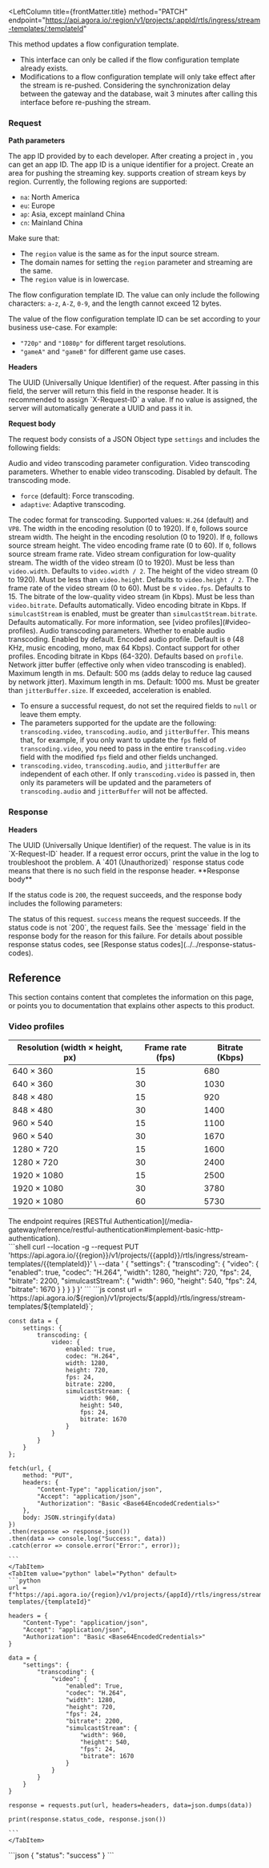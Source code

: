 
<RestAPILayout>

  <LeftColumn
    title={frontMatter.title}
    method="PATCH"
    endpoint="https://api.agora.io/:region/v1/projects/:appId/rtls/ingress/stream-templates/:templateId"
  >

This method updates a flow configuration template.

<Admonition type="info" title="Note"><ul><li>This interface can only be called if the flow configuration template already exists.</li><li>Modifications to a flow configuration template will only take effect after the stream is re-pushed. Considering the synchronization delay between the gateway and the database, wait 3 minutes after calling this interface before re-pushing the stream.</li></ul></Admonition>

### Request

**Path parameters**

<PathParameter name="appId" type="string" required={true}>
  The app ID provided by <Vg k="COMPANY"/> to each developer. After creating a project in <Vg k="CONSOLE"/>, you can get an app ID. The app ID is a unique identifier for a project.
</PathParameter>
<PathParameter name="region" type="string" required={true}>
  Create an area for pushing the streaming key. <Vg k="COMPANY"/> supports creation of stream keys by region. Currently, the following regions are supported: 
  <ul>
    <li><code>na</code>: North America</li>
    <li><code>eu</code>: Europe</li>
    <li><code>ap</code>: Asia, except mainland China</li>
    <li><code>cn</code>: Mainland China</li>
  </ul>
  <Admonition type="caution" title="Important">
    Make sure that: 
    <ul>
      <li>The <code>region</code> value is the same as for the input source stream.</li>
      <li>The domain names for setting the <code>region</code> parameter and streaming are the same.</li>
      <li>The <code>region</code> value is in lowercase.</li>
    </ul>
  </Admonition>
</PathParameter>
<PathParameter name="templateId" type="string" required={true}>
  The flow configuration template ID. The value can only include the following characters: <code>a-z</code>, <code>A-Z</code>, <code>0-9</code>, and the length cannot exceed 12 bytes. 
  
  The value of the flow configuration template ID can be set according to your business use-case. For example:
  <ul>
    <li><code>"720p"</code> and <code>"1080p"</code> for different target resolutions.</li>
    <li><code>"gameA"</code> and <code>"gameB"</code> for different game use cases.</li>
  </ul>
</PathParameter>

**Headers**

<ParameterList title="HEADER" required={true}>
  <Parameter name="X-Request-ID" type="string" required={true}>
    The UUID (Universally Unique Identifier) of the request. After passing in this field, the <Vg k="COMPANY"/> server will return this field in the response header. It is recommended to assign `X-Request-ID` a value. If no value is assigned, the <Vg k="COMPANY"/> server will automatically generate a UUID and pass it in.
  </Parameter>
  <Parameter name="Authorization" type="string" required={true}>
  <Authorization/>
  </Parameter>
</ParameterList>

**Request body**

The request body consists of a JSON Object type `settings` and includes the following fields:

<ParameterList title="BODY" required={false}>
  <Parameter name="transcoding" type="object" required={false}>
    Audio and video transcoding parameter configuration.
    <Parameter name="video" type="object" required={false}>
      Video transcoding parameters.
      <Parameter name="enabled" type="boolean" required={false}>
        Whether to enable video transcoding. Disabled by default.
      </Parameter>
      <Parameter name="mode" type="string" required={false}>
        The transcoding mode.
        <ul>
          <li><code>force</code> (default): Force transcoding.</li>
          <li><code>adaptive</code>: Adaptive transcoding.</li>
        </ul>
      </Parameter>
      <Parameter name="codec" type="string" required={false}>
        The codec format for transcoding. Supported values: <code>H.264</code> (default) and <code>VP8</code>.
      </Parameter>
      <Parameter name="width" type="number" required={false}>
        The width in the encoding resolution (0 to 1920). If <code>0</code>, follows source stream width.
      </Parameter>
      <Parameter name="height" type="number" required={false}>
        The height in the encoding resolution (0 to 1920). If <code>0</code>, follows source stream height.
      </Parameter>
      <Parameter name="fps" type="number" required={false}>
        The video encoding frame rate (0 to 60). If <code>0</code>, follows source stream frame rate.
      </Parameter>
      <Parameter name="simulcastStream" type="object" required={false}>
        Video stream configuration for low-quality stream.
        <Parameter name="width" type="number" required={false}>
          The width of the video stream (0 to 1920). Must be less than <code>video.width</code>. Defaults to <code>video.width / 2</code>.
        </Parameter>
        <Parameter name="height" type="number" required={false}>
          The height of the video stream (0 to 1920). Must be less than <code>video.height</code>. Defaults to <code>video.height / 2</code>.
        </Parameter>
        <Parameter name="fps" type="number" required={false}>
          The frame rate of the video stream (0 to 60). Must be ≤ <code>video.fps</code>. Defaults to 15.
        </Parameter>
        <Parameter name="bitrate" type="number" required={false}>
          The bitrate of the low-quality video stream (in Kbps). Must be less than <code>video.bitrate</code>. Defaults automatically.
        </Parameter>
      </Parameter>
      <Parameter name="bitrate" type="number" required={false}>
        Video encoding bitrate in Kbps. If <code>simulcastStream</code> is enabled, must be greater than <code>simulcastStream.bitrate</code>. Defaults automatically. For more information, see [video profiles](#video-profiles).
      </Parameter>
    </Parameter>
    <Parameter name="audio" type="object" required={false}>
      Audio transcoding parameters.
      <Parameter name="enabled" type="boolean" required={false}>
        Whether to enable audio transcoding. Enabled by default.
      </Parameter>
      <Parameter name="profile" type="number" required={false}>
        Encoded audio profile. Default is <code>0</code> (48 KHz, music encoding, mono, max 64 Kbps). Contact support for other profiles.
      </Parameter>
      <Parameter name="bitrate" type="number" required={false}>
        Encoding bitrate in Kbps (64-320). Defaults based on <code>profile</code>.
      </Parameter>
    </Parameter>
  </Parameter>
  <Parameter name="jitterBuffer" type="object" required={false}>
    Network jitter buffer (effective only when video transcoding is enabled).
    <Parameter name="size" type="number" required={false}>
      Maximum length in ms. Default: 500 ms (adds delay to reduce lag caused by network jitter).
    </Parameter>
    <Parameter name="maxSize" type="number" required={false}>
      Maximum length in ms. Default: 1000 ms. Must be greater than <code>jitterBuffer.size</code>. If exceeded, acceleration is enabled.
    </Parameter>
  </Parameter>
</ParameterList>

<Admonition type="info" title="Note"><ul><li>To ensure a successful request, do not set the required fields to `null` or leave them empty.</li><li>The parameters supported for the update are the following: `transcoding.video`, `transcoding.audio`, and `jitterBuffer`. This means that, for example, if you only want to update the `fps` field of `transcoding.video`, you need to pass in the entire `transcoding.video` field with the modified `fps` field and other fields unchanged.</li><li>`transcoding.video`, `transcoding.audio`, and `jitterBuffer` are independent of each other. If only `transcoding.video` is passed in, then only its parameters will be updated and the parameters of `transcoding.audio` and `jitterBuffer` will not be affected.</li></ul></Admonition>


### Response

**Headers**

<ParameterList title="HEADER" required={true}>
  <Parameter name="X-Request-ID" type="string" required={true}>
  The UUID (Universally Unique Identifier) of the request. The value is in its `X-Request-ID` header. If a request error occurs, print the value in the log to troubleshoot the problem. A `401 (Unauthorized)` response status code means that there is no such field in the response header.
  </Parameter>
</ParameterList>
**Response body**

If the status code is `200`, the request succeeds, and the response body includes the following parameters:

<ParameterList title="BODY" required={true}>
  <Parameter name="status" type="string" required={true}>
    The status of this request. <code>success</code> means the request succeeds.
  </Parameter>
</ParameterList>
If the status code is not `200`, the request fails. See the `message` field in the response body for the reason for this failure. For details about possible response status codes, see [Response status codes](../../response-status-codes).


<PostmanLink />

## Reference

This section contains content that completes the information on this page, or points you to documentation that explains other aspects to this product.

### Video profiles

<table><thead><tr><th>Resolution (width × height, px)</th><th>Frame rate (fps)</th><th>Bitrate (Kbps)</th></tr></thead><tbody><tr><td>640 × 360</td><td>15</td><td>680</td></tr><tr><td>640 × 360</td><td>30</td><td>1030</td></tr><tr><td>848 × 480</td><td>15</td><td>920</td></tr><tr><td>848 × 480</td><td>30</td><td>1400</td></tr><tr><td>960 × 540</td><td>15</td><td>1100</td></tr><tr><td>960 × 540</td><td>30</td><td>1670</td></tr><tr><td>1280 × 720</td><td>15</td><td>1600</td></tr><tr><td>1280 × 720</td><td>30</td><td>2400</td></tr><tr><td>1920 × 1080</td><td>15</td><td>2500</td></tr><tr><td>1920 × 1080</td><td>30</td><td>3780</td></tr><tr><td>1920 × 1080</td><td>60</td><td>5730</td></tr></tbody></table>


</LeftColumn>
<RightColumn>
<Section title="Authorization">
The endpoint requires [RESTful Authentication](/media-gateway/reference/restful-authentication#implement-basic-http-authentication).
</Section>
<Section title="Request example">
  <Tabs groupId="code-examples">
    <TabItem value="cURL" label="cURL" default>
    ```shell
    curl --location -g --request PUT 'https://api.agora.io/{{region}}/v1/projects/{{appId}}/rtls/ingress/stream-templates/{{templateId}}' \
    --data '
    {
        "settings": {
            "transcoding": {
                "video": {
                    "enabled": true,
                    "codec": "H.264",
                    "width": 1280,
                    "height": 720,
                    "fps": 24,
                    "bitrate": 2200,
                    "simulcastStream": {
                        "width": 960,
                        "height": 540,
                        "fps": 24,
                        "bitrate": 1670
                    }
                }
            }
        }
    }'
    ```
    </TabItem>
    <TabItem value="node" label="Node" default>
    ```js
    const url = `https://api.agora.io/${region}/v1/projects/${appId}/rtls/ingress/stream-templates/${templateId}`;

    const data = {
        settings: {
            transcoding: {
                video: {
                    enabled: true,
                    codec: "H.264",
                    width: 1280,
                    height: 720,
                    fps: 24,
                    bitrate: 2200,
                    simulcastStream: {
                        width: 960,
                        height: 540,
                        fps: 24,
                        bitrate: 1670
                    }
                }
            }
        }
    };

    fetch(url, {
        method: "PUT",
        headers: {
            "Content-Type": "application/json",
            "Accept": "application/json",
            "Authorization": "Basic <Base64EncodedCredentials>"
        },
        body: JSON.stringify(data)
    })
    .then(response => response.json())
    .then(data => console.log("Success:", data))
    .catch(error => console.error("Error:", error));

    ```
    </TabItem>
    <TabItem value="python" label="Python" default>
    ```python
    url = f"https://api.agora.io/{region}/v1/projects/{appId}/rtls/ingress/stream-templates/{templateId}"

    headers = {
        "Content-Type": "application/json",
        "Accept": "application/json",
        "Authorization": "Basic <Base64EncodedCredentials>"
    }

    data = {
        "settings": {
            "transcoding": {
                "video": {
                    "enabled": True,
                    "codec": "H.264",
                    "width": 1280,
                    "height": 720,
                    "fps": 24,
                    "bitrate": 2200,
                    "simulcastStream": {
                        "width": 960,
                        "height": 540,
                        "fps": 24,
                        "bitrate": 1670
                    }
                }
            }
        }
    }

    response = requests.put(url, headers=headers, data=json.dumps(data))

    print(response.status_code, response.json())

    ```
    </TabItem>
  </Tabs>
</Section>
<Section title="Response example">
```json
{
  "status": "success"
}
```
</Section>
</RightColumn>
</RestAPILayout>
